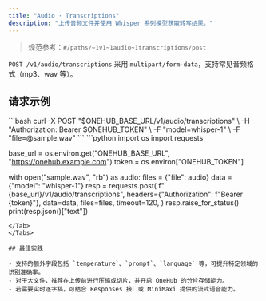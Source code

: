 ```yaml
---
title: "Audio · Transcriptions"
description: "上传音频文件并使用 Whisper 系列模型获取转写结果。"
---
```


> 规范参考：`#/paths/~1v1~1audio~1transcriptions/post`

`POST /v1/audio/transcriptions` 采用 `multipart/form-data`，支持常见音频格式（mp3、wav 等）。

## 请求示例

<Tabs>
<Tab title="cURL">
  ```bash
  curl -X POST "$ONEHUB_BASE_URL/v1/audio/transcriptions" \
    -H "Authorization: Bearer $ONEHUB_TOKEN" \
    -F "model=whisper-1" \
    -F "file=@sample.wav"
  ```
</Tab>

<Tab title="Python">
  ```python
  import os
  import requests

  base_url = os.environ.get("ONEHUB_BASE_URL", "https://onehub.example.com")
  token = os.environ["ONEHUB_TOKEN"]

  with open("sample.wav", "rb") as audio:
      files = {"file": audio}
      data = {"model": "whisper-1"}
      resp = requests.post(
          f"{base_url}/v1/audio/transcriptions",
          headers={"Authorization": f"Bearer {token}"},
          data=data,
          files=files,
          timeout=120,
      )
  resp.raise_for_status()
  print(resp.json()["text"])
  ```
</Tab>
</Tabs>

## 最佳实践

- 支持的额外字段包括 `temperature`、`prompt`、`language` 等，可提升特定领域的识别准确率。
- 对于大文件，推荐在上传前进行压缩或切片，并开启 OneHub 的分片存储能力。
- 若需要实时逐字稿，可结合 Responses 接口或 MiniMaxi 提供的流式语音能力。
